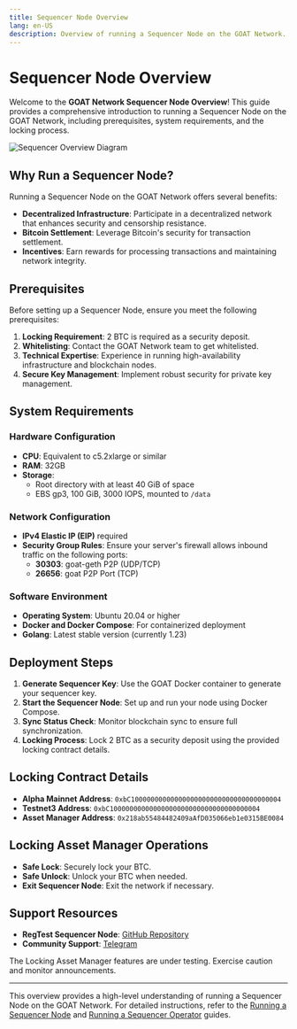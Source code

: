 ```yaml
---
title: Sequencer Node Overview
lang: en-US
description: Overview of running a Sequencer Node on the GOAT Network.
---
```



# Sequencer Node Overview

Welcome to the **GOAT Network Sequencer Node Overview**! This guide provides a comprehensive introduction to running a Sequencer Node on the GOAT Network, including prerequisites, system requirements, and the locking process.

<img src="/img/diagrams/sequencer_overview.png" alt="Sequencer Overview Diagram"/>

## Why Run a Sequencer Node?

Running a Sequencer Node on the GOAT Network offers several benefits:

- **Decentralized Infrastructure**: Participate in a decentralized network that enhances security and censorship resistance.
- **Bitcoin Settlement**: Leverage Bitcoin's security for transaction settlement.
- **Incentives**: Earn rewards for processing transactions and maintaining network integrity.

## Prerequisites

Before setting up a Sequencer Node, ensure you meet the following prerequisites:

1. **Locking Requirement**: 2 BTC is required as a security deposit.
2. **Whitelisting**: Contact the GOAT Network team to get whitelisted.
3. **Technical Expertise**: Experience in running high-availability infrastructure and blockchain nodes.
4. **Secure Key Management**: Implement robust security for private key management.

## System Requirements

### Hardware Configuration

- **CPU**: Equivalent to c5.2xlarge or similar
- **RAM**: 32GB
- **Storage**: 
  - Root directory with at least 40 GiB of space
  - EBS gp3, 100 GiB, 3000 IOPS, mounted to `/data`

### Network Configuration

- **IPv4 Elastic IP (EIP)** required
- **Security Group Rules**: Ensure your server's firewall allows inbound traffic on the following ports:
  - **30303**: goat-geth P2P (UDP/TCP)
  - **26656**: goat P2P Port (TCP)

### Software Environment

- **Operating System**: Ubuntu 20.04 or higher
- **Docker and Docker Compose**: For containerized deployment
- **Golang**: Latest stable version (currently 1.23)

## Deployment Steps

1. **Generate Sequencer Key**: Use the GOAT Docker container to generate your sequencer key.
2. **Start the Sequencer Node**: Set up and run your node using Docker Compose.
3. **Sync Status Check**: Monitor blockchain sync to ensure full synchronization.
4. **Locking Process**: Lock 2 BTC as a security deposit using the provided locking contract details.

## Locking Contract Details

- **Alpha Mainnet Address**: `0xbC10000000000000000000000000000000000004`
- **Testnet3 Address**: `0xbC10000000000000000000000000000000000004`
- **Asset Manager Address**: `0x218ab55484482409aAfD035066eb1e0315BE0084`

## Locking Asset Manager Operations

- **Safe Lock**: Securely lock your BTC.
- **Safe Unlock**: Unlock your BTC when needed.
- **Exit Sequencer Node**: Exit the network if necessary.

## Support Resources

- **RegTest Sequencer Node**: [GitHub Repository](https://github.com/GOATNetwork/goat-regtest)
- **Community Support**: [Telegram](https://t.me/+He2b1t9Bh2ZiMzZh)

<Callout type="warning">
  The Locking Asset Manager features are under testing. Exercise caution and monitor announcements.
</Callout>

---

This overview provides a high-level understanding of running a Sequencer Node on the GOAT Network. For detailed instructions, refer to the [Running a Sequencer Node](/builders/sequencers/validator) and [Running a Sequencer Operator](/builders/sequencers/running) guides.